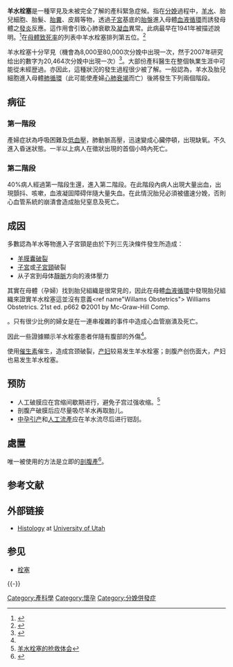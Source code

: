 {{medical}}
{{Infobox_Disease
 | Name           = 羊水栓塞
 | Image          = 
 | Caption        = 
 | DiseasesDB     = 574
 | ICD10          = {{ICD10|O|88|1|o|85}}
 | ICD9           = {{ICD9|673.1}}
 | ICDO           = 
 | OMIM           = 
 | MedlinePlus    = 
 | eMedicineSubj  = med
 | eMedicineTopic = 122
 | MeshID         = D004619
}}

'''羊水栓塞'''是一種罕見及未被完全了解的產科緊急症候。指在[[分娩|分娩]]過程中，[[羊水|羊水]]、胎兒細胞、胎髮、[[胎糞|胎糞]]、皮屑等物，透過[[子宮|子宮]]基底的[[胎盤|胎盤]]進入母體[[血液循環|血液循環]]而誘發母體之[[發炎|發炎]]反應。這作用會引致心肺衰歇及[[凝血|凝血]]異常。此病最早在1941年被描述說明。<ref name="pmid17921014">{{cite journal |author=Stafford I, Sheffield J |title=Amniotic fluid embolism |journal=Obstet. Gynecol. Clin. North Am. |volume=34 |issue=3 |pages=545–53, xii |year=2007 |pmid=17921014 |doi=10.1016/j.ogc.2007.08.002 |url=http://linkinghub.elsevier.com/retrieve/pii/S0889-8545(07)00065-4}}</ref>在[[孕產婦死亡|母體致死率]]的列表中羊水栓塞排列第五位。<ref name="pmid16215348">{{cite journal |author=Moore J, Baldisseri MR |title=Amniotic fluid embolism |journal=Crit. Care Med. |volume=33 |issue=10 Suppl |pages=S279–85 |year=2005 |pmid=16215348 |doi= |url=http://meta.wkhealth.com/pt/pt-core/template-journal/lwwgateway/media/landingpage.htm?issn=0090-3493&volume=33&issue=10&spage=S279}}</ref>

羊水栓塞十分罕見（機會為8,000至80,000次分娩中出現一次，然于2007年研究给出的數字为20,464次分娩中出現一次）<ref name="pmid17467876">{{cite journal |author=Ellingsen CL, Eggebø TM, Lexow K |title=Amniotic fluid embolism after blunt abdominal trauma |journal=Resuscitation |volume=75 |issue=1 |pages=180–3 |year=2007 |pmid=17467876 |doi=10.1016/j.resuscitation.2007.02.010 |url=http://linkinghub.elsevier.com/retrieve/pii/S0300-9572(07)00097-4}}</ref>。大部份產科醫生在整個執業生涯中可能從未經歴過。亦因此，這種狀況的發生過程很少被了解。一般認為，羊水及胎兒細胞進入母體[[肺循環|肺循環]]（此可能使產婦[[心肺衰竭|心肺衰竭]]而亡）後將發生下列兩個階段。

== 病征 ==
===第一階段===
產婦症狀為呼吸困難及[[低血壓|低血壓]]，肺動脈高壓，迅速變成心臟停頓，出現缺氧。不久進入昏迷狀態。一半以上病人在徵狀出現的首個小時內死亡。

===第二階段===
40%病人經過第一階段生還，進入第二階段。在此階段內病人出現大量出血，出現顫抖、咳嗽，血液凝固障碍伴隨大量失血。在此情況胎兒必須被儘速分娩，否則心血管系統的崩潰會造成胎兒窒息及死亡。

== 成因 ==
多數認為羊水等物進入子宮頸是由於下列三先決條件發生所造成：
*[[羊膜囊破裂|羊膜囊破裂]]
*[[子宮|子宮]]或[[子宮頸|子宮頸]]破裂
*从子宮到母体[[靜脈|靜脈]]方向的液体壓力

其實在母體（孕婦）找到胎兒組織是很常見的，因此在母體[[血液循環|血液循環]]中發現胎兒組織來證實羊水栓塞這並沒有意義<ref name"Willams Obstetrics"> Williams Obstetrics. 21st ed. p662 ©2001 by Mc-Graw-Hill Comp.</ref> 。只有很少比例的婦女是在一連串複雜的事件中造成心血管崩潰及死亡。

因此一些證據顯示羊水栓塞患者伴隨有腹部的外傷<ref name="pmid17467876" />。

使用[[催生素|催生素]]催生，造成宫颈破裂，[[产妇|产妇]]较易发生羊水栓塞；剖腹产创伤面大，产妇也易发生羊水栓塞。

== 预防 ==
*人工破膜应在宫缩间歇期进行，避免子宫过强收缩。<ref>[http://www.39kf.com/cooperate/qk/zhyiyaojournal/0412/05/2005-07-07-75652.shtml 羊水栓塞的抢救体会]</ref>
* 剖腹产破膜后应尽量吸尽羊水再取胎儿。
* [[中孕|中孕]][[引产|引产]]和[[人工流產|人工流產]]应在羊水流尽后进行钳刮。

== 處置 ==
唯一被使用的方法是立即的[[剖腹產|剖腹產]]<ref name="pmid17379383">{{cite journal |author = Stehr SN, Liebich I, Kamin G, Koch T, Litz RJ |title = Closing the gap between decision and delivery--amniotic fluid embolism with severe cardiopulmonary and haemostatic complications with a good outcome |journal=Resuscitation |volume=74 |issue=2 |pages=377–81 |year=2007 |pmid=17379383 |doi=10.1016/j.resuscitation.2007.01.007 |url = http://linkinghub.elsevier.com/retrieve/pii/S0300-9572(07)00017-2 }}</ref>。

== 参考文献 ==
{{Reflist}}

== 外部链接 ==
* [http://library.med.utah.edu/WebPath/FORHTML/FOR090.html Histology] at [[University_of_Utah|University of Utah]]

== 参见 ==
* [[栓塞|栓塞]]

{{-}}
{{懷孕、分娩及產後的病理學}}

[[Category:產科學|Category:產科學]]
[[Category:懷孕|Category:懷孕]]
[[Category:分娩併發症|Category:分娩併發症]]